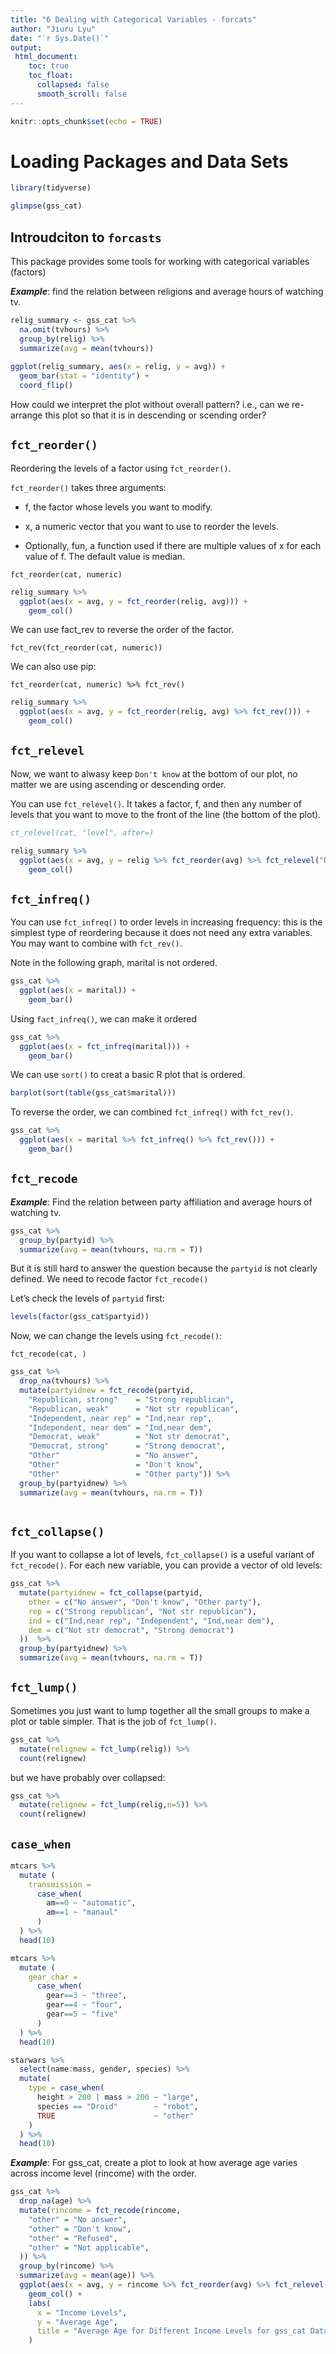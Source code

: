 ```yaml
---
title: "6 Dealing with Categorical Variables - forcats"
author: "Jiuru Lyu"
date: "`r Sys.Date()`"
output: 
 html_document: 
    toc: true
    toc_float:
      collapsed: false
      smooth_scroll: false
---
```


```r
knitr::opts_chunk$set(echo = TRUE)
```

# Loading Packages and Data Sets
```r
library(tidyverse)
```

```r
glimpse(gss_cat)
```



## Introudciton to `forcasts`

This package provides some tools for working with categorical variables (factors)

***Example***: find the relation between religions and average hours of watching tv.

```r
relig_summary <- gss_cat %>%
  na.omit(tvhours) %>%
  group_by(relig) %>%
  summarize(avg = mean(tvhours))
  
ggplot(relig_summary, aes(x = relig, y = avg)) + 
  geom_bar(stat = "identity") + 
  coord_flip()
```

How could we interpret the plot without overall pattern? i.e., can we re-arrange this plot so that it is in descending or scending order? 

## `fct_reorder()`

Reordering the levels of a factor using `fct_reorder()`.

`fct_reorder()` takes three arguments:

- f, the factor whose levels you want to modify.

- x, a numeric vector that you want to use to reorder the levels.

- Optionally, fun, a function used if there are multiple values of x for each value of f. The default value is median.

```
fct_reorder(cat, numeric)
```

```r
relig_summary %>%
  ggplot(aes(x = avg, y = fct_reorder(relig, avg))) +
    geom_col()
```

We can use fact_rev to reverse the order of the factor. 
```
fct_rev(fct_reorder(cat, numeric))
```

We can also use pip: 
```
fct_reorder(cat, numeric) %>% fct_rev()
```

```r
relig_summary %>%
  ggplot(aes(x = avg, y = fct_reorder(relig, avg) %>% fct_rev())) + 
    geom_col()
```

## `fct_relevel`

Now, we want to alwasy keep `Don't know` at the bottom of our plot, no matter we are using ascending or descending order. 

You can use `fct_relevel()`. It takes a factor, f, and then any number of levels that you want to move to the front of the line (the bottom of the plot).

```f
ct_relevel(cat, "level", after=)
```

```r
relig_summary %>%
  ggplot(aes(x = avg, y = relig %>% fct_reorder(avg) %>% fct_relevel("Don't know", after = 0))) + 
    geom_col()
```

## `fct_infreq()`

You can use `fct_infreq()` to order levels in increasing frequency: this is the simplest type of reordering because it does not need any extra variables. You may want to combine with `fct_rev()`.


Note in the following graph, marital is not ordered. 
```r
gss_cat %>%
  ggplot(aes(x = marital)) + 
    geom_bar()
```

Using `fact_infreq()`, we can make it ordered
```r
gss_cat %>%
  ggplot(aes(x = fct_infreq(marital))) + 
    geom_bar()
```

We can use `sort()` to creat a basic R plot that is ordered. 
```r
barplot(sort(table(gss_cat$marital)))
```

To reverse the order, we can combined `fct_infreq()` with `fct_rev()`.
```r
gss_cat %>%
  ggplot(aes(x = marital %>% fct_infreq() %>% fct_rev())) + 
    geom_bar()
```

## `fct_recode`

***Example***: Find the relation between party affiliation and average hours of watching tv.

```r
gss_cat %>%
  group_by(partyid) %>%
  summarize(avg = mean(tvhours, na.rm = T))
```

But it is still hard to answer the question because the `partyid` is not clearly defined. We need to recode factor `fct_recode()`

Let's check the levels of `partyid` first: 
```r
levels(factor(gss_cat$partyid))
```

Now, we can change the levels using `fct_recode()`: 
```
fct_recode(cat, )
```

```r
gss_cat %>%
  drop_na(tvhours) %>%
  mutate(partyidnew = fct_recode(partyid,
    "Republican, strong"    = "Strong republican",
    "Republican, weak"      = "Not str republican",
    "Independent, near rep" = "Ind,near rep",
    "Independent, near dem" = "Ind,near dem",
    "Democrat, weak"        = "Not str democrat",
    "Democrat, strong"      = "Strong democrat",
    "Other"                 = "No answer",
    "Other"                 = "Don't know",
    "Other"                 = "Other party")) %>%
  group_by(partyidnew) %>%
  summarize(avg = mean(tvhours, na.rm = T))
  
```

## `fct_collapse()`

If you want to collapse a lot of levels, `fct_collapse()` is a useful variant of `fct_recode()`. For each new variable, you can provide a vector of old levels:

```r
gss_cat %>%
  mutate(partyidnew = fct_collapse(partyid,
    other = c("No answer", "Don't know", "Other party"),
    rep = c("Strong republican", "Not str republican"),
    ind = c("Ind,near rep", "Independent", "Ind,near dem"),
    dem = c("Not str democrat", "Strong democrat")
  ))  %>%
  group_by(partyidnew) %>%
  summarize(avg = mean(tvhours, na.rm = T))
```

## `fct_lump()`

Sometimes you just want to lump together all the small groups to make a plot or table simpler. That is the job of `fct_lump()`.

```r
gss_cat %>%
  mutate(relignew = fct_lump(relig)) %>%
  count(relignew)
```

but we have probably over collapsed:

```r
gss_cat %>%
  mutate(relignew = fct_lump(relig,n=5)) %>%
  count(relignew)
```

## `case_when`

```r
mtcars %>%
  mutate (
    transmission =
      case_when(
        am==0 ~ "automatic",
        am==1 ~ "manaul"
      )
  ) %>%
  head(10)
```

```r
mtcars %>%
  mutate (
    gear_char =
      case_when(
        gear==3 ~ "three",
        gear==4 ~ "four",
        gear==5 ~ "five"
      )
  ) %>%
  head(10)
```

```r
starwars %>%
  select(name:mass, gender, species) %>%
  mutate(
    type = case_when(
      height > 200 | mass > 200 ~ "large",
      species == "Droid"        ~ "robot",
      TRUE                      ~ "other"
    )
  ) %>%
  head(10)
```

***Example***: For gss_cat, create a plot to look at how average age varies across income level (rincome) with the order.
```r
gss_cat %>%
  drop_na(age) %>%
  mutate(rincome = fct_recode(rincome,
    "other" = "No answer", 
    "other" = "Don't know", 
    "other" = "Refused", 
    "other" = "Not applicable",
  )) %>%
  group_by(rincome) %>%
  summarize(avg = mean(age)) %>%
  ggplot(aes(x = avg, y = rincome %>% fct_reorder(avg) %>% fct_relevel("other", after = 0))) +
    geom_col() + 
    labs(
      x = "Income Levels",
      y = "Average Age",
      title = "Average Age for Different Income Levels for gss_cat Data Set"
    )
```

